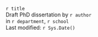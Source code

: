 `r title`\
Draft PhD dissertation by `r author`\
in `r department`, `r school`\
Last modified: `r Sys.Date()`

